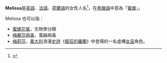 {{expand language|1=en|time=2019-10-15T06:11:40+00:00}}
{{wiktionary|Melissa|melissa}}
'''Melissa'''是[[英语|英語]]、[[法語|法語]]、[[荷蘭語|荷蘭語]]的女性人名<ref>{{Cite web|title=Meaning, origin and history of the name Melissa|url=https://www.behindthename.com/name/melissa|accessdate=2019-10-12|last=Campbell|first=Mike|work=Behind the Name|archive-date=2020-11-11|archive-url=https://web.archive.org/web/20201111214438/https://www.behindthename.com/name/melissa|dead-url=no}}</ref>，在[[希臘語|希臘語]]中意為「[[蜜蜂|蜜蜂]]」。

Melissa 也可以指：
* [[蜜蜂花属|蜜蜂花属]]，生物學分類
* [[梅麗莎病毒|梅麗莎病毒]]，電腦病毒
* [[梅莉莎|梅莉莎]]，[[義大利|義大利]]浪漫[[史詩|史詩]]《[[瘋狂的羅蘭|瘋狂的羅蘭]]》中登場的一名虛構[[女巫|女巫]]角色。

{{disambig}}
{{Reflist}}